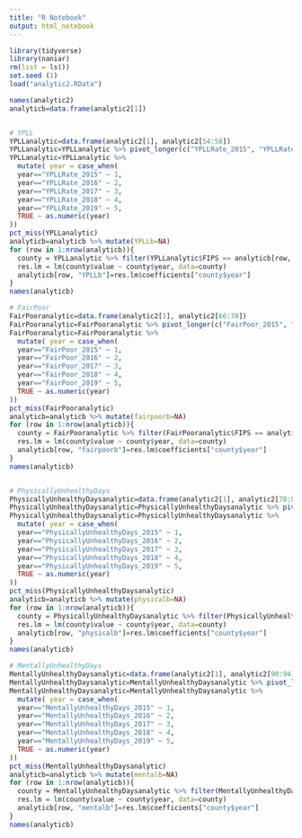 ```yaml
---
title: "R Notebook"
output: html_notebook
---
```


```r
library(tidyverse)
library(naniar)
rm(list = ls())
set.seed (1)
load("analytic2.RData")

names(analytic2)
analyticb=data.frame(analytic2[1])


# YPLL
YPLLanalytic=data.frame(analytic2[1], analytic2[54:58])
YPLLanalytic=YPLLanalytic %>% pivot_longer(c("YPLLRate_2015", "YPLLRate_2016", "YPLLRate_2017", "YPLLRate_2018", "YPLLRate_2019"), names_to = "year", values_to = "value")
YPLLanalytic=YPLLanalytic %>% 
  mutate( year = case_when(
  year=="YPLLRate_2015" ~ 1,
  year=="YPLLRate_2016" ~ 2,
  year=="YPLLRate_2017" ~ 3,
  year=="YPLLRate_2018" ~ 4,
  year=="YPLLRate_2019" ~ 5,
  TRUE ~ as.numeric(year)
))
pct_miss(YPLLanalytic)
analyticb=analyticb %>% mutate(YPLLb=NA)
for (row in 1:nrow(analyticb)){
  county = YPLLanalytic %>% filter(YPLLanalytic$FIPS == analyticb[row, "FIPS"]) 
  res.lm = lm(county$value ~ county$year, data=county)
  analyticb[row, "YPLLb"]=res.lm$coefficients["county$year"]
}
names(analyticb)

# FairPoor
FairPooranalytic=data.frame(analytic2[1], analytic2[66:70])
FairPooranalytic=FairPooranalytic %>% pivot_longer(c("FairPoor_2015", "FairPoor_2016", "FairPoor_2017", "FairPoor_2018", "FairPoor_2019"), names_to = "year", values_to = "value")
FairPooranalytic=FairPooranalytic %>% 
  mutate( year = case_when(
  year=="FairPoor_2015" ~ 1,
  year=="FairPoor_2016" ~ 2,
  year=="FairPoor_2017" ~ 3,
  year=="FairPoor_2018" ~ 4,
  year=="FairPoor_2019" ~ 5,
  TRUE ~ as.numeric(year)
))
pct_miss(FairPooranalytic)
analyticb=analyticb %>% mutate(fairpoorb=NA)
for (row in 1:nrow(analyticb)){
  county = FairPooranalytic %>% filter(FairPooranalytic$FIPS == analyticb[row, "FIPS"]) 
  res.lm = lm(county$value ~ county$year, data=county)
  analyticb[row, "fairpoorb"]=res.lm$coefficients["county$year"]
}
names(analyticb)


# PhysicallyUnhealthyDays
PhysicallyUnhealthyDaysanalytic=data.frame(analytic2[1], analytic2[78:82])
PhysicallyUnhealthyDaysanalytic=PhysicallyUnhealthyDaysanalytic %>% pivot_longer(c("PhysicallyUnhealthyDays_2015", "PhysicallyUnhealthyDays_2016", "PhysicallyUnhealthyDays_2017", "PhysicallyUnhealthyDays_2018", "PhysicallyUnhealthyDays_2019"), names_to = "year", values_to = "value")
PhysicallyUnhealthyDaysanalytic=PhysicallyUnhealthyDaysanalytic %>% 
  mutate( year = case_when(
  year=="PhysicallyUnhealthyDays_2015" ~ 1,
  year=="PhysicallyUnhealthyDays_2016" ~ 2,
  year=="PhysicallyUnhealthyDays_2017" ~ 3,
  year=="PhysicallyUnhealthyDays_2018" ~ 4,
  year=="PhysicallyUnhealthyDays_2019" ~ 5,
  TRUE ~ as.numeric(year)
))
pct_miss(PhysicallyUnhealthyDaysanalytic)
analyticb=analyticb %>% mutate(physicalb=NA)
for (row in 1:nrow(analyticb)){
  county = PhysicallyUnhealthyDaysanalytic %>% filter(PhysicallyUnhealthyDaysanalytic$FIPS == analyticb[row, "FIPS"]) 
  res.lm = lm(county$value ~ county$year, data=county)
  analyticb[row, "physicalb"]=res.lm$coefficients["county$year"]
}
names(analyticb)

# MentallyUnhealthyDays
MentallyUnhealthyDaysanalytic=data.frame(analytic2[1], analytic2[90:94])
MentallyUnhealthyDaysanalytic=MentallyUnhealthyDaysanalytic %>% pivot_longer(c("MentallyUnhealthyDays_2015", "MentallyUnhealthyDays_2016", "MentallyUnhealthyDays_2017", "MentallyUnhealthyDays_2018", "MentallyUnhealthyDays_2019"), names_to = "year", values_to = "value")
MentallyUnhealthyDaysanalytic=MentallyUnhealthyDaysanalytic %>% 
  mutate( year = case_when(
  year=="MentallyUnhealthyDays_2015" ~ 1,
  year=="MentallyUnhealthyDays_2016" ~ 2,
  year=="MentallyUnhealthyDays_2017" ~ 3,
  year=="MentallyUnhealthyDays_2018" ~ 4,
  year=="MentallyUnhealthyDays_2019" ~ 5,
  TRUE ~ as.numeric(year)
))
pct_miss(MentallyUnhealthyDaysanalytic)
analyticb=analyticb %>% mutate(mentalb=NA)
for (row in 1:nrow(analyticb)){
  county = MentallyUnhealthyDaysanalytic %>% filter(MentallyUnhealthyDaysanalytic$FIPS == analyticb[row, "FIPS"]) 
  res.lm = lm(county$value ~ county$year, data=county)
  analyticb[row, "mentalb"]=res.lm$coefficients["county$year"]
}
names(analyticb)


```
